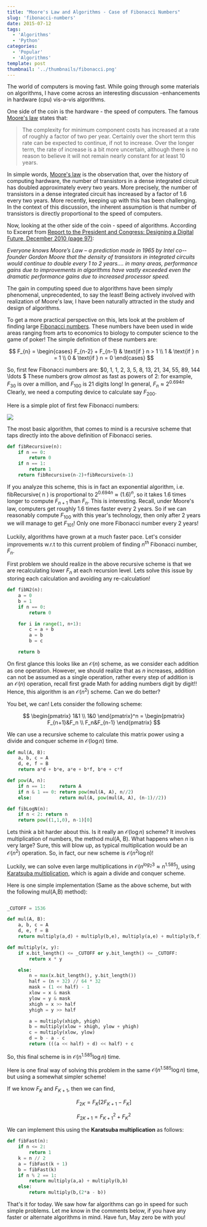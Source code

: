 ```yaml
---
title: "Moore's Law and Algorithms - Case of Fibonacci Numbers"
slug: 'fibonacci-numbers'
date: 2015-07-12
tags:
  - 'Algorithms'
  - 'Python'
categories:
  - 'Popular'
  - 'Algorithms'
template: post
thumbnail: '../thumbnails/fibonacci.png'
---
```


The world of computers is moving fast. While going through some
materials on algorithms, I have come across an interesting discussion
-enhancements in hardware (cpu) vis-a-vis algorithms.

One side of the coin is the hardware - the speed of computers. The famous
[Moore's law](https://www.techradar.com/news/computing/moore-s-law-how-long-will-it-last--1226772)
states that:

> The complexity for minimum component costs has increased at a rate of roughly a factor of two per year. Certainly over the short term this rate can be expected to continue, if not to increase. Over the longer term, the rate of increase is a bit more uncertain, although there is no reason to believe it will not remain nearly constant for at least 10 years.

In simple words, [Moore's law](https://en.wikipedia.org/wiki/Moore%27s_law) is the observation that, over the
history of computing hardware, the number of transistors in a dense
integrated circuit has doubled approximately every two years. More
precisely, the number of transistors in a dense integrated circuit has
increased by a factor of 1.6 every two years. More recently, keeping up
with this has been challenging. In the context of this discussion, the
inherent assumption is that number of transistors is directly
proportional to the speed of computers.

Now, looking at the other side of the coin - speed of algorithms.
According to Excerpt from [Report to the President and Congress:
Designing a Digital Future, December 2010 (page 97)](https://www.whitehouse.gov/sites/default/files/microsites/ostp/pcast-nitrd-report-2010.pdf#97):

_Everyone knows Moore’s Law – a prediction made in 1965 by Intel
co-­founder Gordon Moore that the density of transistors in integrated
circuits would continue to double every 1 to 2 years.... in many areas,
performance gains due to improvements in algorithms have vastly exceeded
even the dramatic performance gains due to increased processor speed._

The gain in computing speed due to algorithms have been simply
phenomenal, unprecedented, to say the least! Being actively involved
with realization of Moore's law, I have been
naturally attracted in the study and design of algorithms.

To get a more practical perspective on this, lets look at the problem of
finding large [Fibonacci numbers](https://en.wikipedia.org/wiki/Fibonacci_number). These numbers
have been used in wide areas ranging from arts to economics to biology
to computer science to the game of poker! The simple definition of these
numbers are:

$$
F_{n} = \begin{cases} F_{n-2} + F_{n-1} & \text{if } n > 1 \\ 1 & \text{if } n = 1 \\ 0 & \text{if } n = 0 \end{cases}
$$

So, first few Fibonacci numbers are:
$0, 1, 1, 2, 3, 5, 8, 13, 21, 34, 55, 89, 144 \ldots $ These numbers grow
_almost_ as fast as powers of 2: for example, $F_{30}$ is over a
million, and $F_{100}$ is 21 digits long! In general,
$F_n \approx 2^{0.694n}$ Clearly, we need a computing device to
calculate say $F_{200}$.

Here is a simple plot of first few Fibonacci numbers:

![](https://res.cloudinary.com/sadanandsingh/image/upload/v1567314854/fibonacci_cyif3a.png)

The most basic algorithm, that comes to mind is a recursive scheme that
taps directly into the above definition of Fibonacci series.

```python
def fibRecursive(n):
    if n == 0:
        return 0
    if n == 1:
        return 1
    return fibRecursive(n-2)+fibRecursive(n-1)
```

If you analyze this scheme, this is in fact an exponential algorithm,
i.e. fibRecursive( n ) is proportional to $2^{0.694n} \approx (1.6)^n$,
so it takes 1.6 times longer to compute $F_{n+1}$ than $F_n$. This is
interesting. Recall, under Moore's law, computers get roughly 1.6 times
faster every 2 years. So if we can reasonably compute $F_{100}$ with
this year's technology, then only after 2 years we will manage to get
$F_{101}$! Only one more Fibonacci number every 2 years!

Luckily, algorithms have grown at a much faster pace. Let's consider
improvements w.r.t to this current problem of finding $n^{th}$ Fibonacci
number, $F_n$.

First problem we should realize in the above recursive scheme is that we
are recalculating lower $F_n$ at each recursion level. Lets solve this
issue by storing each calculation and avoiding any re-calculation!

```python
def fibN2(n):
    a = 0
    b = 1
    if n == 0:
        return 0

    for i in range(1, n+1):
        c = a + b
        a = b
        b = c

    return b
```

On first glance this looks like an $\mathcal{O}(n)$ scheme, as we
consider each addition as one operation. However, we should realize that
as $n$ increases, addition can not be assumed as a single operation,
rather every step of addition is an $\mathcal{O}(n)$ operation, recall
first grade Math for adding numbers digit by digit!! Hence, this
algorithm is an $\mathcal{O}(n^2)$ scheme. Can we do better?

You bet, we can! Lets consider the following scheme:

$$
\begin{pmatrix} 1&1 \\ 1&0 \end{pmatrix}^n = \begin{pmatrix} F_{n+1}&F_n \\ F_n&F_{n-1} \end{pmatrix}
$$

We can use a recursive scheme to calculate this matrix power using a
divide and conquer scheme in $\mathcal{O}(\log{}n)$ time.

```python
def mul(A, B):
    a, b, c = A
    d, e, f = B
    return a*d + b*e, a*e + b*f, b*e + c*f

def pow(A, n):
    if n == 1:     return A
    if n & 1 == 0: return pow(mul(A, A), n//2)
    else:          return mul(A, pow(mul(A, A), (n-1)//2))

def fibLogN(n):
    if n < 2: return n
    return pow((1,1,0), n-1)[0]
```

Lets think a bit harder about this. Is it really an
$\mathcal{O}(\log{}n)$ scheme? It involves multiplication of numbers,
the method mul(A, B). What happens when $n$ is very large? Sure, this
will blow up, as typical multiplication would be an $\mathcal{O}(n^2)$
operation. So, in fact, our new scheme is $\mathcal{O}(n^2 \log{}n)$!

Luckily, we can solve even large multiplications in
$\mathcal{O}(n^{log_2{3}} \approx n^{1.585})$, using [Karatsuba
multiplication](https://en.wikipedia.org/wiki/Karatsuba_algorithm),
which is again a divide and conquer scheme.

Here is one simple implementation (Same as the above scheme, but with
the following mul(A,B) method):

```python

_CUTOFF = 1536

def mul(A, B):
    a, b, c = A
    d, e, f = B
    return multiply(a,d) + multiply(b,e), multiply(a,e) + multiply(b,f), multiply(b,e) + multiply(c,f)

def multiply(x, y):
    if x.bit_length() <= _CUTOFF or y.bit_length() <= _CUTOFF:
        return x * y

    else:
        n = max(x.bit_length(), y.bit_length())
        half = (n + 32) // 64 * 32
        mask = (1 << half) - 1
        xlow = x & mask
        ylow = y & mask
        xhigh = x >> half
        yhigh = y >> half

        a = multiply(xhigh, yhigh)
        b = multiply(xlow + xhigh, ylow + yhigh)
        c = multiply(xlow, ylow)
        d = b - a - c
        return (((a << half) + d) << half) + c

```

So, this final scheme is in $\mathcal{O}(n^{1.585}\log{}n)$ time.

Here is one final way of solving this problem in the same
$\mathcal{O}(n^{1.585}\log{}n)$ time, but using a somewhat simpler
scheme!

If we know $F_K$ and $F_{K+1}$, then we can find,

$$
F_{2K} = F_K \left [ 2F_{K+1}-F_K \right ]
$$

$$
F_{2K+1} = {F_{K+1}}^2+{F_K}^2
$$

We can implement this using the **Karatsuba multiplication** as follows:

```python
def fibFast(n):
    if n <= 2:
        return 1
    k = n // 2
    a = fibFast(k + 1)
    b = fibFast(k)
    if n % 2 == 1:
        return multiply(a,a) + multiply(b,b)
    else:
        return multiply(b,(2*a - b))
```

That's it for today. We saw how far algorithms can go in speed for such
simple problems. Let me know in the comments below, if you have any
faster or alternate algorithms in mind. Have fun, May zero be with you!
